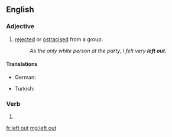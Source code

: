 ==English==

===Adjective===
{{en-adj|head=[[left]] [[out]]|-}}

# [[rejected]] or [[ostracised]] from a group.
#:''As the only white person at the party, I felt very '''left out'''.''

====Translations====
{{trans-top|rejected or ostracised}}
* German: {{t-|de|außen vor}}
{{trans-mid}}
* Turkish: {{t-|tr|önün dışında}}
{{trans-bottom}}

===Verb===
{{head|en|verb form}}

# {{en-past of|leave out}}

[[fr:left out]]
[[mg:left out]]